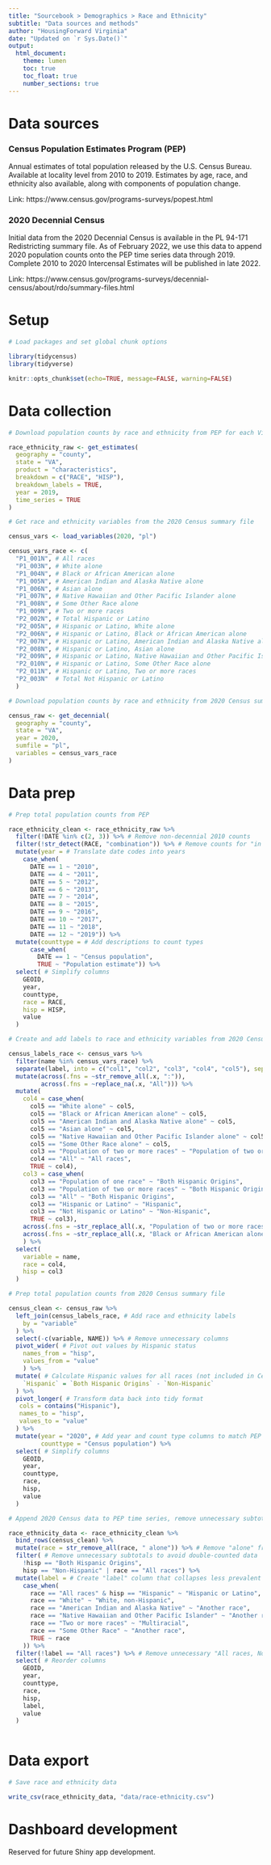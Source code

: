 ```yaml
---
title: "Sourcebook > Demographics > Race and Ethnicity"
subtitle: "Data sources and methods"
author: "HousingForward Virginia"
date: "Updated on `r Sys.Date()`"
output:
  html_document:
    theme: lumen
    toc: true
    toc_float: true
    number_sections: true
---
```


# Data sources

### Census Population Estimates Program (PEP) {-}

Annual estimates of total population released by the U.S. Census Bureau. Available at locality level from 2010 to 2019. Estimates by age, race, and ethnicity also available, along with components of population change.

Link: https://www.census.gov/programs-surveys/popest.html

### 2020 Decennial Census {-}

Initial data from the 2020 Decennial Census is available in the PL 94-171 Redistricting summary file. As of February 2022, we use this data to append 2020 population counts onto the PEP time series data through 2019. Complete 2010 to 2020 Intercensal Estimates will be published in late 2022.

Link: https://www.census.gov/programs-surveys/decennial-census/about/rdo/summary-files.html

# Setup

```r

# Load packages and set global chunk options

library(tidycensus)
library(tidyverse)

knitr::opts_chunk$set(echo=TRUE, message=FALSE, warning=FALSE)

```

# Data collection

```r

# Download population counts by race and ethnicity from PEP for each Virginia locality from 2010 to 2019

race_ethnicity_raw <- get_estimates(
  geography = "county",
  state = "VA",
  product = "characteristics",
  breakdown = c("RACE", "HISP"),
  breakdown_labels = TRUE,
  year = 2019,
  time_series = TRUE
)

# Get race and ethnicity variables from the 2020 Census summary file

census_vars <- load_variables(2020, "pl")

census_vars_race <- c(
  "P1_001N", # All races
  "P1_003N", # White alone
  "P1_004N", # Black or African American alone
  "P1_005N", # American Indian and Alaska Native alone
  "P1_006N", # Asian alone
  "P1_007N", # Native Hawaiian and Other Pacific Islander alone
  "P1_008N", # Some Other Race alone
  "P1_009N", # Two or more races
  "P2_002N", # Total Hispanic or Latino
  "P2_005N", # Hispanic or Latino, White alone
  "P2_006N", # Hispanic or Latino, Black or African American alone
  "P2_007N", # Hispanic or Latino, American Indian and Alaska Native alone
  "P2_008N", # Hispanic or Latino, Asian alone
  "P2_009N", # Hispanic or Latino, Native Hawaiian and Other Pacific Islander alone
  "P2_010N", # Hispanic or Latino, Some Other Race alone
  "P2_011N", # Hispanic or Latino, Two or more races
  "P2_003N"  # Total Not Hispanic or Latino
  )

# Download population counts by race and ethnicity from 2020 Census summary file for each Virginia locality

census_raw <- get_decennial(
  geography = "county",
  state = "VA",
  year = 2020,
  sumfile = "pl",
  variables = census_vars_race
)

```

# Data prep

```r

# Prep total population counts from PEP

race_ethnicity_clean <- race_ethnicity_raw %>%
  filter(!DATE %in% c(2, 3)) %>% # Remove non-decennial 2010 counts
  filter(!str_detect(RACE, "combination")) %>% # Remove counts for "in combination" race categories for simplicity
  mutate(year = # Translate date codes into years
    case_when(
      DATE == 1 ~ "2010",
      DATE == 4 ~ "2011",
      DATE == 5 ~ "2012",
      DATE == 6 ~ "2013",
      DATE == 7 ~ "2014",
      DATE == 8 ~ "2015",
      DATE == 9 ~ "2016",
      DATE == 10 ~ "2017",
      DATE == 11 ~ "2018",
      DATE == 12 ~ "2019")) %>% 
  mutate(counttype = # Add descriptions to count types
      case_when(
        DATE == 1 ~ "Census population",
        TRUE ~ "Population estimate")) %>% 
  select( # Simplify columns
    GEOID,
    year,
    counttype,
    race = RACE,
    hisp = HISP,
    value
  )

# Create and add labels to race and ethnicity variables from 2020 Census summary file

census_labels_race <- census_vars %>% 
  filter(name %in% census_vars_race) %>%
  separate(label, into = c("col1", "col2", "col3", "col4", "col5"), sep = "!!") %>% 
  mutate(across(.fns = ~str_remove_all(.x, ":")),
         across(.fns = ~replace_na(.x, "All"))) %>% 
  mutate(
    col4 = case_when(
      col5 == "White alone" ~ col5,
      col5 == "Black or African American alone" ~ col5,
      col5 == "American Indian and Alaska Native alone" ~ col5,
      col5 == "Asian alone" ~ col5,
      col5 == "Native Hawaiian and Other Pacific Islander alone" ~ col5,
      col5 == "Some Other Race alone" ~ col5,
      col3 == "Population of two or more races" ~ "Population of two or more races",
      col4 == "All" ~ "All races",
      TRUE ~ col4),
    col3 = case_when(
      col3 == "Population of one race" ~ "Both Hispanic Origins",
      col3 == "Population of two or more races" ~ "Both Hispanic Origins",
      col3 == "All" ~ "Both Hispanic Origins",
      col3 == "Hispanic or Latino" ~ "Hispanic",
      col3 == "Not Hispanic or Latino" ~ "Non-Hispanic",
      TRUE ~ col3),
    across(.fns = ~str_replace_all(.x, "Population of two or more races", "Two or more races")),
    across(.fns = ~str_replace_all(.x, "Black or African American alone", "Black alone"))
    ) %>% 
  select(
    variable = name,
    race = col4,
    hisp = col3
  )

# Prep total population counts from 2020 Census summary file

census_clean <- census_raw %>%
  left_join(census_labels_race, # Add race and ethnicity labels
    by = "variable"
  ) %>%
  select(-c(variable, NAME)) %>% # Remove unnecessary columns
  pivot_wider( # Pivot out values by Hispanic status
    names_from = "hisp",
    values_from = "value"
    ) %>% 
  mutate( # Calculate Hispanic values for all races (not included in Census data)
    `Hispanic` = `Both Hispanic Origins` - `Non-Hispanic`
  ) %>% 
  pivot_longer( # Transform data back into tidy format
   cols = contains("Hispanic"),
   names_to = "hisp",
   values_to = "value"
  ) %>%
  mutate(year = "2020", # Add year and count type columns to match PEP data
         counttype = "Census population") %>%
  select( # Simplify columns
    GEOID,
    year,
    counttype,
    race,
    hisp,
    value
  )

# Append 2020 Census data to PEP time series, remove unnecessary subtotals, and relabel variables

race_ethnicity_data <- race_ethnicity_clean %>% 
  bind_rows(census_clean) %>% 
  mutate(race = str_remove_all(race, " alone")) %>% # Remove "alone" from race column values
  filter( # Remove unnecessary subtotals to avoid double-counted data
    !hisp == "Both Hispanic Origins",
    hisp == "Non-Hispanic" | race == "All races") %>%
  mutate(label = # Create "label" column that collapses less prevalent race categories
    case_when(
      race == "All races" & hisp == "Hispanic" ~ "Hispanic or Latino",
      race == "White" ~ "White, non-Hispanic",
      race == "American Indian and Alaska Native" ~ "Another race",
      race == "Native Hawaiian and Other Pacific Islander" ~ "Another race",
      race == "Two or more races" ~ "Multiracial",
      race == "Some Other Race" ~ "Another race",
      TRUE ~ race
    )) %>% 
  filter(!label == "All races") %>% # Remove unnecessary "All races, Non-Hispanic" subtotal
  select( # Reorder columns
    GEOID,
    year,
    counttype,
    race,
    hisp,
    label,
    value
  )
  
```

# Data export

```r

# Save race and ethnicity data

write_csv(race_ethnicity_data, "data/race-ethnicity.csv")

```

# Dashboard development

Reserved for future Shiny app development.